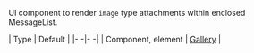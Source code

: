 UI component to render `image` type attachments within enclosed MessageList.

| Type | Default |
|- -|- -|
| Component, element | [Gallery](https://github.com/GetStream/stream-chat-react-native/blob/master/src/components/Attachment/Gallery.tsx) |
